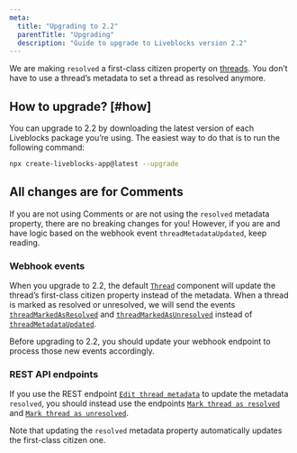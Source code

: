 ```yaml
---
meta:
  title: "Upgrading to 2.2"
  parentTitle: "Upgrading"
  description: "Guide to upgrade to Liveblocks version 2.2"
---
```


We are making `resolved` a first-class citizen property on
[threads](/docs/products/comments/concepts#Threads). You don’t have to use a
thread’s metadata to set a thread as resolved anymore.

## How to upgrade? [#how]

You can upgrade to 2.2 by downloading the latest version of each Liveblocks
package you’re using. The easiest way to do that is to run the following
command:

```bash
npx create-liveblocks-app@latest --upgrade
```

## All changes are for Comments

If you are not using Comments or are not using the `resolved` metadata property,
there are no breaking changes for you! However, if you are and have logic based
on the webhook event `threadMetadataUpdated`, keep reading.

### Webhook events

When you upgrade to 2.2, the default
[`Thread`](/docs/api-reference/liveblocks-react-ui#Thread) component will update
the thread’s first-class citizen property instead of the metadata. When a thread
is marked as resolved or unresolved, we will send the events
[`threadMarkedAsResolved`](/docs/platform/webhooks#ThreadMarkedAsResolvedEvent)
and
[`threadMarkedAsUnresolved`](/docs/platform/webhooks#ThreadMarkedAsUnresolvedEvent)
instead of
[`threadMetadataUpdated`](/docs/platform/webhooks#ThreadMarkedAsUnresolvedEvent).

Before upgrading to 2.2, you should update your webhook endpoint to process
those new events accordingly.

### REST API endpoints

If you use the REST endpoint
[`Edit thread metadata`](/docs/api-reference/rest-api-endpoints#post-rooms-roomId-threads-threadId-metadata)
to update the metadata `resolved`, you should instead use the endpoints
[`Mark thread as resolved`](/docs/api-reference/rest-api-endpoints#post-rooms-roomId-threads-threadId-mark-as-resolved)
and
[`Mark thread as unresolved`](/docs/api-reference/rest-api-endpoints#post-rooms-roomId-threads-threadId-mark-as-unresolved).

Note that updating the `resolved` metadata property automatically updates the
first-class citizen one.
